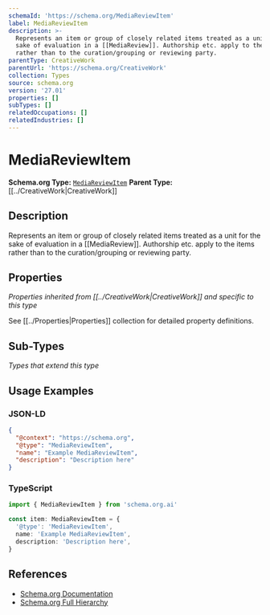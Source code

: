 ```yaml
---
schemaId: 'https://schema.org/MediaReviewItem'
label: MediaReviewItem
description: >-
  Represents an item or group of closely related items treated as a unit for the
  sake of evaluation in a [[MediaReview]]. Authorship etc. apply to the items
  rather than to the curation/grouping or reviewing party.
parentType: CreativeWork
parentUrl: 'https://schema.org/CreativeWork'
collection: Types
source: schema.org
version: '27.01'
properties: []
subTypes: []
relatedOccupations: []
relatedIndustries: []
---
```

# MediaReviewItem

**Schema.org Type:** [`MediaReviewItem`](https://schema.org/MediaReviewItem)
**Parent Type:** [[../CreativeWork|CreativeWork]]

## Description

Represents an item or group of closely related items treated as a unit for the sake of evaluation in a [[MediaReview]]. Authorship etc. apply to the items rather than to the curation/grouping or reviewing party.

## Properties

*Properties inherited from [[../CreativeWork|CreativeWork]] and specific to this type*

See [[../Properties|Properties]] collection for detailed property definitions.

## Sub-Types

*Types that extend this type*

## Usage Examples

### JSON-LD

```json
{
  "@context": "https://schema.org",
  "@type": "MediaReviewItem",
  "name": "Example MediaReviewItem",
  "description": "Description here"
}
```

### TypeScript

```typescript
import { MediaReviewItem } from 'schema.org.ai'

const item: MediaReviewItem = {
  '@type': 'MediaReviewItem',
  name: 'Example MediaReviewItem',
  description: 'Description here',
}
```

## References

- [Schema.org Documentation](https://schema.org/MediaReviewItem)
- [Schema.org Full Hierarchy](https://schema.org/docs/full.html)
